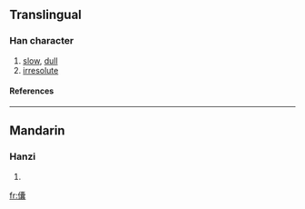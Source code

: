 ==Translingual==
===Han character===
{{Han char|rad=人|as=22|sn=24|four=|canj=人十月女 (OJBV)}}
# [[slow]], [[dull]]
# [[irresolute]]
====References====
{{Han ref|kx=0122.110|dkj=01332|dj=0257.180|hdz=10240.100|uh=513E|ud=20798}}
----
==Mandarin==
===Hanzi===
{{cmn-hanzi|pin=[[nàng]] (nang4)|wg=nang<sup>4</sup>}}
# {{defn|Mandarin}}




[[fr:儾]]
